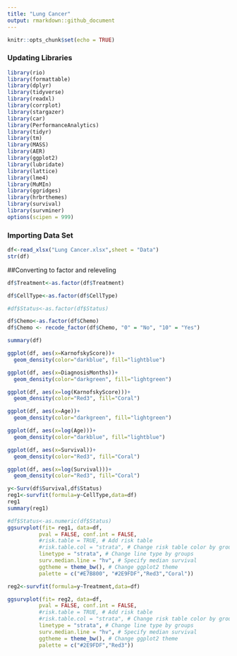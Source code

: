 ```yaml
---
title: "Lung Cancer"
output: rmarkdown::github_document
---
```


```r
knitr::opts_chunk$set(echo = TRUE)
```


### Updating Libraries
```r
library(rio)
library(formattable)
library(dplyr)
library(tidyverse)
library(readxl)
library(corrplot)
library(stargazer)
library(car)
library(PerformanceAnalytics)
library(tidyr)
library(tm)
library(MASS)
library(AER)
library(ggplot2)
library(lubridate)
library(lattice)
library(lme4)
library(MuMIn)
library(ggridges)
library(hrbrthemes)
library(survival)
library(survminer)
options(scipen = 999)
```

### Importing Data Set
```r
df<-read_xlsx("Lung Cancer.xlsx",sheet = "Data")
str(df)
```

##Converting to factor and releveling
```r
df$Treatment<-as.factor(df$Treatment)

df$CellType<-as.factor(df$CellType)

#df$Status<-as.factor(df$Status)

df$Chemo<-as.factor(df$Chemo)
df$Chemo <- recode_factor(df$Chemo, "0" = "No", "10" = "Yes")

summary(df)
```


```r
ggplot(df, aes(x=KarnofskyScore))+
  geom_density(color="darkblue", fill="lightblue")

ggplot(df, aes(x=DiagnosisMonths))+
  geom_density(color="darkgreen", fill="lightgreen")

ggplot(df, aes(x=log(KarnofskyScore)))+
  geom_density(color="Red3", fill="Coral")

ggplot(df, aes(x=Age))+
  geom_density(color="darkgreen", fill="lightgreen")

ggplot(df, aes(x=log(Age)))+
  geom_density(color="darkblue", fill="lightblue")

ggplot(df, aes(x=Survival))+
  geom_density(color="Red3", fill="Coral")

ggplot(df, aes(x=log(Survival)))+
  geom_density(color="Red3", fill="Coral")
```


```r
y<-Surv(df$Survival,df$Status)
reg1<-survfit(formula=y~CellType,data=df)
reg1
summary(reg1)
```


```r
#df$Status<-as.numeric(df$Status)
ggsurvplot(fit= reg1, data=df, 
          pval = FALSE, conf.int = FALSE,
          #risk.table = TRUE, # Add risk table
          #risk.table.col = "strata", # Change risk table color by groups
          linetype = "strata", # Change line type by groups
          surv.median.line = "hv", # Specify median survival
          ggtheme = theme_bw(), # Change ggplot2 theme
          palette = c("#E7B800", "#2E9FDF","Red3","Coral"))
```


```r
reg2<-survfit(formula=y~Treatment,data=df)
```


```r
ggsurvplot(fit= reg2, data=df, 
          pval = FALSE, conf.int = FALSE,
          #risk.table = TRUE, # Add risk table
          #risk.table.col = "strata", # Change risk table color by groups
          linetype = "strata", # Change line type by groups
          surv.median.line = "hv", # Specify median survival
          ggtheme = theme_bw(), # Change ggplot2 theme
          palette = c("#2E9FDF","Red3"))
```


```r

```


```r

```


```r

```


